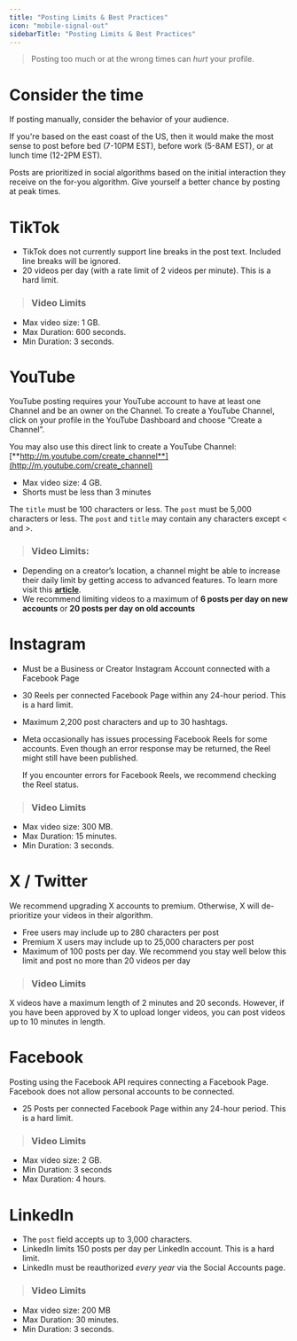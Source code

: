 ```yaml
---
title: "Posting Limits & Best Practices"
icon: "mobile-signal-out"
sidebarTitle: "Posting Limits & Best Practices"
---
```


> Posting too much or at the wrong times can _hurt_ your profile.

# Consider the time

If posting manually, consider the behavior of your audience.

If you're based on the east coast of the US, then it would make the most sense to post before bed (7-10PM EST), before work (5-8AM EST), or at lunch time (12-2PM EST).

Posts are prioritized in social algorithms based on the initial interaction they receive on the for-you algorithm. Give yourself a better chance by posting at peak times.

# TikTok

- TikTok does not currently support line breaks in the post text. Included line breaks will be ignored.
- 20 videos per day (with a rate limit of 2 videos per minute). This is a hard limit.

> ### **Video Limits**

- Max video size: 1 GB.
- Max Duration: 600 seconds.
- Min Duration: 3 seconds.

# YouTube

<Warning>
  YouTube posting requires your YouTube account to have at least one Channel and be an owner on the Channel. To create a YouTube Channel, click on your profile in the YouTube Dashboard and choose “Create a Channel”.

  You may also use this direct link to create a YouTube Channel: [**http://m.youtube.com/create_channel**](http://m.youtube.com/create_channel)
</Warning>

- Max video size: 4 GB.
- Shorts must be less than 3 minutes

The `title` must be 100 characters or less. The `post` must be 5,000 characters or less. The `post` and `title` may contain any characters except \< and \>.

> ### Video Limits:

- Depending on a creator’s location, a channel might be able to increase their daily limit by getting access to advanced features. To learn more visit this [**article**](https://notifications.google.com/g/p/ACnX6LbjUElgT-OfRLVjenkpdldv6pIJ5JYGZyPGTdJwRYmo3fXFkfXJsPGnswgns0BjJ6Bjxn2bqpqfBt6gBdkLoqESKA7mqLNllzcR2qnYUJn5KlJN5jPqCWl6DGr58cZEt94mMvxXATN6_PaBR1RYEpNMTYWN).
- We recommend limiting videos to a maximum of **6 posts per day on new accounts** or **20 posts per day on old accounts**

# Instagram

- Must be a Business or Creator Instagram Account connected with a Facebook Page
- 30 Reels per connected Facebook Page within any 24-hour period. This is a hard limit.
- Maximum 2,200 post characters and up to 30 hashtags.
- Meta occasionally has issues processing Facebook Reels for some accounts. Even though an error response may be returned, the Reel might still have been published.

  If you encounter errors for Facebook Reels, we recommend checking the Reel status.

> ### Video Limits

- Max video size: 300 MB.
- Max Duration: 15 minutes.
- Min Duration: 3 seconds.

# X / Twitter

<Warning>
  We recommend upgrading X accounts to premium. Otherwise, X will de-prioritize your videos in their algorithm.
</Warning>

- Free users may include up to 280 characters per post
- Premium X users may include up to 25,000 characters per post
- Maximum of 100 posts per day. We recommend you stay well below this limit and post no more than 20 videos per day

> ### Video Limits

X videos have a maximum length of 2 minutes and 20 seconds. However, if you have been approved by X to upload longer videos, you can post videos up to 10 minutes in length.

# Facebook

<Warning>
  Posting using the Facebook API requires connecting a Facebook Page. Facebook does not allow personal accounts to be connected.
</Warning>

- 25 Posts per connected Facebook Page within any 24-hour period. This is a hard limit.

> ### Video Limits

- Max video size: 2 GB.
- Min Duration: 3 seconds
- Max Duration: 4 hours.

# LinkedIn

- The `post` field accepts up to 3,000 characters.
- LinkedIn limits 150 posts per day per LinkedIn account. This is a hard limit.
- LinkedIn must be reauthorized _every year_ via the Social Accounts page.

> ### Video Limits

- Max video size: 200 MB
- Max Duration: 30 minutes.
- Min Duration: 3 seconds.